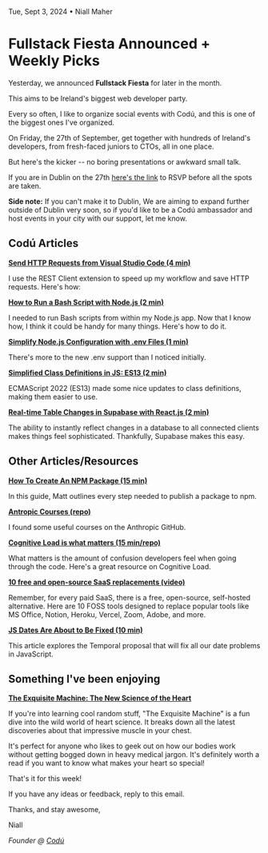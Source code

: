 Tue, Sept 3, 2024 • Niall Maher

# Fullstack Fiesta Announced + Weekly Picks

Yesterday, we announced **Fullstack Fiesta** for later in the month.

This aims to be Ireland's biggest web developer party.

Every so often, I like to organize social events with Codú, and this is one of the biggest ones I've organized.

On Friday, the 27th of September, get together with hundreds of Ireland's developers, from fresh-faced juniors to CTOs, all in one place.

But here's the kicker -- no boring presentations or awkward small talk.

If you are in Dublin on the 27th [here's the link](https://www.meetup.com/codu-community/events/303194835) to RSVP before all the spots are taken.

**Side note:** If you can't make it to Dublin, We are aiming to expand further outside of Dublin very soon, so if you'd like to be a Codú ambassador and host events in your city with our support, let me know.

## Codú Articles

**[Send HTTP Requests from Visual Studio Code (4 min)](https://www.codu.co/articles/send-http-requests-from-visual-studio-code-v6yf6e1a)**

I use the REST Client extension to speed up my workflow and save HTTP requests. Here's how:

**[How to Run a Bash Script with Node.js (2 min)](https://www.codu.co/articles/how-to-run-a-bash-script-with-node-js-chqhrxas)**

I needed to run Bash scripts from within my Node.js app. Now that I know how, I think it could be handy for many things. Here's how to do it.

**[Simplify Node.js Configuration with .env Files (1 min)](https://www.codu.co/articles/simplify-node-js-configuration-with-env-files-zaconi0o)**

There's more to the new .env support than I noticed initially.

**[Simplified Class Definitions in JS: ES13 (2 min)](https://www.codu.co/articles/simplified-class-definitions-in-js-es13-f1r0a-8j)**

ECMAScript 2022 (ES13) made some nice updates to class definitions, making them easier to use.

**[Real-time Table Changes in Supabase with React.js (2 min)](https://www.codu.co/articles/real-time-table-changes-in-supabase-with-react-js-next-js-swmgqmq9)**

The ability to instantly reflect changes in a database to all connected clients makes things feel sophisticated. Thankfully, Supabase makes this easy.

## Other Articles/Resources

**[How To Create An NPM Package (15 min)](https://www.totaltypescript.com/how-to-create-an-npm-package)**

In this guide, Matt outlines every step needed to publish a package to npm.

**[Antropic Courses (repo)](https://github.com/anthropics/courses/tree/master?)**

I found some useful courses on the Anthropic GitHub.

**[Cognitive Load is what matters (15 min/repo)](https://tracking.tldrnewsletter.com/CL0/https:%2F%2Fgithub.com%2Fzakirullin%2Fcognitive-load%3Futm_source=tldrwebdev/1/01000191a304bb59-68d3d332-9d24-4684-8c55-aeb7af02e98c-000000/OJ1lagncfBbs7BzxfoWv395AS-s0qDJ-TvQ7uWY1bk4=368)**

What matters is the amount of confusion developers feel when going through the code. Here's a great resource on Cognitive Load.

**[10 free and open-source SaaS replacements (video)](https://www.youtube.com/watch?v=e5dhaQm_J6U)**

Remember, for every paid SaaS, there is a free, open-source, self-hosted alternative. Here are 10 FOSS tools designed to replace popular tools like MS Office, Notion, Heroku, Vercel, Zoom, Adobe, and more.

**[JS Dates Are About to Be Fixed (10 min)](https://docs.timetime.in/blog/js-dates-finally-fixed/)**

This article explores the Temporal proposal that will fix all our date problems in JavaScript.

## Something I've been enjoying

**[The Exquisite Machine: The New Science of the Heart](https://amzn.to/3Tdrtjl)**

If you're into learning cool random stuff, "The Exquisite Machine" is a fun dive into the wild world of heart science. It breaks down all the latest discoveries about that impressive muscle in your chest.

It's perfect for anyone who likes to geek out on how our bodies work without getting bogged down in heavy medical jargon. It's definitely worth a read if you want to know what makes your heart so special!

That's it for this week!

If you have any ideas or feedback, reply to this email.

Thanks, and stay awesome,

Niall

_Founder @ [Codú](https://www.codu.co/)_

